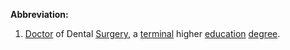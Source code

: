 '''Abbreviation:'''

#[[Doctor]] of Dental [[Surgery]], a [[terminal]] higher [[education]] [[degree]].